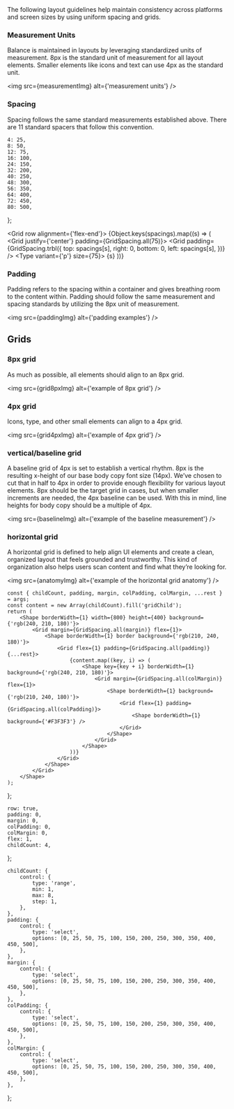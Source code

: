 


<Meta component={Grid} title="Foundations/Grid" />

<Title>Grid</Title>

<Subtitle>
    The following layout guidelines help maintain consistency across platforms and screen sizes by
    using uniform spacing and grids.
</Subtitle>

### Measurement Units

Balance is maintained in layouts by leveraging standardized units of measurement. 8px is the standard unit of
measurement for all layout elements. Smaller elements like icons and text can use 4px as the standard unit.

<img src={measurementImg} alt={'measurement units'} />

### Spacing

Spacing follows the same standard measurements established above. There are 11 standard spacers that follow
this convention.

    4: 25,
    8: 50,
    12: 75,
    16: 100,
    24: 150,
    32: 200,
    40: 250,
    48: 300,
    56: 350,
    64: 400,
    72: 450,
    80: 500,
};

<Grid row alignment={'flex-end'}>
    {Object.keys(spacings).map((s) => (
        <Grid justify={'center'} padding={GridSpacing.all(75)}>
            <Shape borderWidth={1} borderRadius={0} elevation={0}>
                <Grid
                    padding={GridSpacing.trbl({
                        top: spacings[s],
                        right: 0,
                        bottom: 0,
                        left: spacings[s],
                    })}
                />
            </Shape>
            <Type variant={'p'} size={75}>
                {s}
            </Type>
        </Grid>
    ))}
</Grid>

### Padding

Padding refers to the spacing within a container and gives breathing room to the content within. Padding should follow
the same measurement and spacing standards by utilizing the 8px unit of measurement.

<img src={paddingImg} alt={'padding examples'} />

## Grids

### 8px grid

As much as possible, all elements should align to an 8px grid.

<img src={grid8pxImg} alt={'example of 8px grid'} />

### 4px grid

Icons, type, and other small elements can align to a 4px grid.

<img src={grid4pxImg} alt={'example of 4px grid'} />

### vertical/baseline grid

A baseline grid of 4px is set to establish a vertical rhythm. 8px is the resulting x-height of our base body copy font
size (14px). We’ve chosen to cut that in half to 4px in order to provide enough flexibility for various layout elements.
8px should be the target grid in cases, but when smaller increments are needed, the 4px baseline can be used. With this
in mind, line heights for body copy should be a multiple of 4px.

<img src={baselineImg} alt={'example of the baseline measurement'} />

### horizontal grid

A horizontal grid is defined to help align UI elements and create a clean, organized layout that feels grounded and
trustworthy. This kind of organization also helps users scan content and find what they’re looking for.

<img src={anatomyImg} alt={'example of the horizontal grid anatomy'} />

<ArgsTable of={Grid} />

    const { childCount, padding, margin, colPadding, colMargin, ...rest } = args;
    const content = new Array(childCount).fill('gridChild');
    return (
        <Shape borderWidth={1} width={800} height={400} background={'rgb(240, 210, 180)'}>
            <Grid margin={GridSpacing.all(margin)} flex={1}>
                <Shape borderWidth={1} border background={'rgb(210, 240, 180)'}>
                    <Grid flex={1} padding={GridSpacing.all(padding)} {...rest}>
                        {content.map((key, i) => (
                            <Shape key={key + i} borderWidth={1} background={'rgb(240, 210, 180)'}>
                                <Grid margin={GridSpacing.all(colMargin)} flex={1}>
                                    <Shape borderWidth={1} background={'rgb(210, 240, 180)'}>
                                        <Grid flex={1} padding={GridSpacing.all(colPadding)}>
                                            <Shape borderWidth={1} background={'#F3F3F3'} />
                                        </Grid>
                                    </Shape>
                                </Grid>
                            </Shape>
                        ))}
                    </Grid>
                </Shape>
            </Grid>
        </Shape>
    );
};

    row: true,
    padding: 0,
    margin: 0,
    colPadding: 0,
    colMargin: 0,
    flex: 1,
    childCount: 4,
};

    childCount: {
        control: {
            type: 'range',
            min: 1,
            max: 8,
            step: 1,
        },
    },
    padding: {
        control: {
            type: 'select',
            options: [0, 25, 50, 75, 100, 150, 200, 250, 300, 350, 400, 450, 500],
        },
    },
    margin: {
        control: {
            type: 'select',
            options: [0, 25, 50, 75, 100, 150, 200, 250, 300, 350, 400, 450, 500],
        },
    },
    colPadding: {
        control: {
            type: 'select',
            options: [0, 25, 50, 75, 100, 150, 200, 250, 300, 350, 400, 450, 500],
        },
    },
    colMargin: {
        control: {
            type: 'select',
            options: [0, 25, 50, 75, 100, 150, 200, 250, 300, 350, 400, 450, 500],
        },
    },
};

<Canvas hidden>
    <Story name="Grid" argTypes={exampleArgTypes} args={exampleArgs}>
        {Template.bind({})}
    </Story>
</Canvas>
